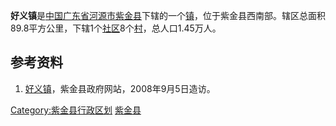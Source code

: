 '''好义镇'''是[[中华人民共和国|中国]][[广东省|广东省]][[河源市|河源市]][[紫金县|紫金县]]下辖的一个[[镇|镇]]，位于紫金县西南部。辖区总面积89.8平方公里，下辖1个[[社区|社区]]8个[[村|村]]，总人口1.45万人。

==参考资料==
#[http://www.gdzijin.gov.cn/zjzj/zjnj/2005/zqgk/2006/0119/13551.htm 好义镇]{{dead link|date=2017年12月 |bot=InternetArchiveBot |fix-attempted=yes }}，紫金县政府网站，2008年9月5日造访。

{{GD-stub}}
{{紫金县行政区划}}

[[Category:紫金县行政区划|Category:紫金县行政区划]]
[[Category:河源建制镇|紫金县]]
